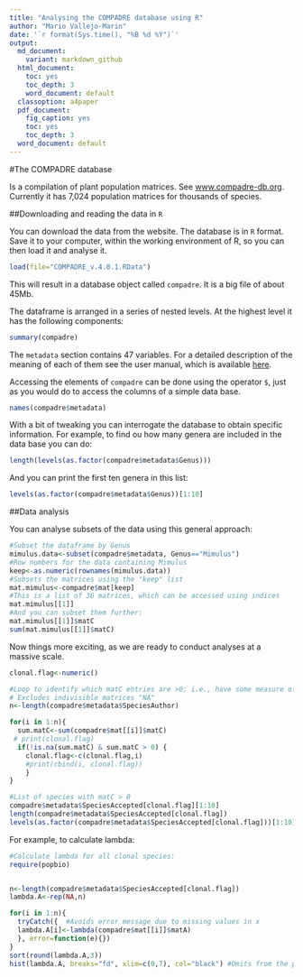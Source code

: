 ```yaml
---
title: "Analysing the COMPADRE database using R"
author: "Mario Vallejo-Marin"
date: '`r format(Sys.time(), "%B %d %Y")`'
output:
  md_document:
    variant: markdown_github
  html_document:
    toc: yes
    toc_depth: 3
    word_document: default
  classoption: a4paper
  pdf_document:
    fig_caption: yes
    toc: yes
    toc_depth: 3
  word_document: default
---
```


#The COMPADRE database

Is a compilation of plant population matrices. See [www.compadre-db.org](http://www.compadre-db.org). Currently it has 7,024 population matrices for thousands of species.

##Downloading and reading the data in `R`

You can download the data from the website. The database is in `R` format. Save it to your computer, within the working environment of R, so you can then load it and analyse it.

```r
load(file="COMPADRE_v.4.0.1.RData")
```
This will result in a database object called `compadre`. It is a big file of about 45Mb.

The dataframe is arranged in a series of nested levels. At the highest level it has the following components:

```r
summary(compadre)
```
The `metadata` section contains 47 variables. For a detailed description of the meaning of each of them see the user manual, which is available [here](https://github.com/jonesor/compadreDB/tree/master/COMPADRE-UserGuide).

Accessing the elements of `compadre` can be done using the operator `$`, just as you would do to access the columns of a simple data base.

```r
names(compadre$metadata)
```

With a bit of tweaking you can interrogate the database to obtain specific information. For example, to find ou how many genera are included in the data base you can do:

```r
length(levels(as.factor(compadre$metadata$Genus)))
```

And you can print the first ten genera in this list:

```r
levels(as.factor(compadre$metadata$Genus))[1:10]
```

##Data analysis

You can analyse subsets of the data using this general approach:

```r
#Subset the dataframe by Genus
mimulus.data<-subset(compadre$metadata, Genus=="Mimulus")
#Row numbers for the data containing Mimulus
keep<-as.numeric(rownames(mimulus.data))
#Subsets the matrices using the "keep" list
mat.mimulus<-compadre$mat[keep]
#This is a list of 36 matrices, which can be accessed using indices
mat.mimulus[[1]]
#And you can subset them further:
mat.mimulus[[1]]$matC
sum(mat.mimulus[[1]]$matC)
```

Now things more exciting, as we are ready to conduct analyses at a massive scale.

```r
clonal.flag<-numeric()

#Loop to identify which matC entries are >0; i.e., have some measure of clonality
# Excludes indivisible matrices "NA"
n<-length(compadre$metadata$SpeciesAuthor)

for(i in 1:n){
  sum.matC<-sum(compadre$mat[[i]]$matC)
 # print(clonal.flag)
  if(!is.na(sum.matC) & sum.matC > 0) {
    clonal.flag<-c(clonal.flag,i)
    #print(cbind(i, clonal.flag))
    }
}

#List of species with matC > 0
compadre$metadata$SpeciesAccepted[clonal.flag][1:10]
length(compadre$metadata$SpeciesAccepted[clonal.flag])
levels(as.factor(compadre$metadata$SpeciesAccepted[clonal.flag]))[1:10]
```

For example, to calculate lambda:

```r
#Calculate lambda for all clonal species:
require(popbio)


n<-length(compadre$metadata$SpeciesAccepted[clonal.flag])
lambda.A<-rep(NA,n)

for(i in 1:n){
  tryCatch({  #Avoids error message due to missing values in x
  lambda.A[i]<-lambda(compadre$mat[[i]]$matA)
  }, error=function(e){})
}
sort(round(lambda.A,3))
hist(lambda.A, breaks="fd", xlim=c(0,7), col="black") #Omits from the plot all values of lambda>7

```